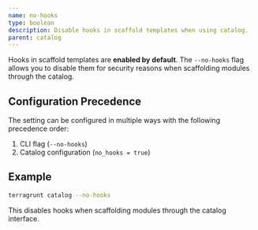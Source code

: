 ```yaml
---
name: no-hooks
type: boolean
description: Disable hooks in scaffold templates when using catalog.
parent: catalog
---
```


Hooks in scaffold templates are **enabled by default**. The `--no-hooks` flag allows you to disable them for security reasons when scaffolding modules through the catalog.

## Configuration Precedence

The setting can be configured in multiple ways with the following precedence order:

1. CLI flag (`--no-hooks`)
2. Catalog configuration (`no_hooks = true`)

## Example

```bash
terragrunt catalog --no-hooks
```

This disables hooks when scaffolding modules through the catalog interface. 